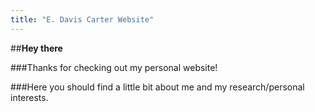 ```yaml
---
title: "E. Davis Carter Website"
---
```


##**Hey there**  


###Thanks for checking out my personal website! 


###Here you should find a little bit about me and my research/personal interests.
